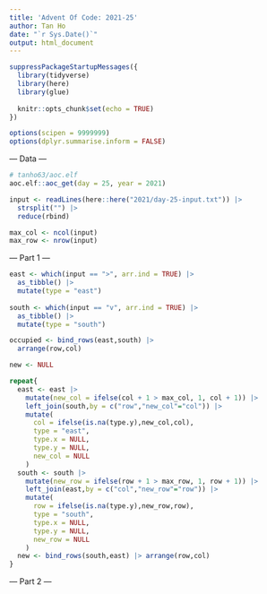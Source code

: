 ```yaml
---
title: 'Advent Of Code: 2021-25'
author: Tan Ho
date: "`r Sys.Date()`"
output: html_document
---
```


```r
suppressPackageStartupMessages({
  library(tidyverse)
  library(here)
  library(glue)
  
  knitr::opts_chunk$set(echo = TRUE)
})

options(scipen = 9999999)
options(dplyr.summarise.inform = FALSE)
```

--- Data ---

```r
# tanho63/aoc.elf
aoc.elf::aoc_get(day = 25, year = 2021)
```

```r
input <- readLines(here::here("2021/day-25-input.txt")) |> 
  strsplit("") |> 
  reduce(rbind)

max_col <- ncol(input)
max_row <- nrow(input)
```

--- Part 1 ---

```r
east <- which(input == ">", arr.ind = TRUE) |> 
  as_tibble() |> 
  mutate(type = "east")
  
south <- which(input == "v", arr.ind = TRUE) |> 
  as_tibble() |> 
  mutate(type = "south")

occupied <- bind_rows(east,south) |> 
  arrange(row,col)

new <- NULL

repeat{
  east <- east |> 
    mutate(new_col = ifelse(col + 1 > max_col, 1, col + 1)) |> 
    left_join(south,by = c("row","new_col"="col")) |> 
    mutate(
      col = ifelse(is.na(type.y),new_col,col),
      type = "east",
      type.x = NULL,
      type.y = NULL,
      new_col = NULL
    )
  south <- south |> 
    mutate(new_row = ifelse(row + 1 > max_row, 1, row + 1)) |> 
    left_join(east,by = c("col","new_row"="row")) |> 
    mutate(
      row = ifelse(is.na(type.y),new_row,row),
      type = "south",
      type.x = NULL,
      type.y = NULL,
      new_row = NULL
    )
  new <- bind_rows(south,east) |> arrange(row,col)
}

```

--- Part 2 ---

```r

```

